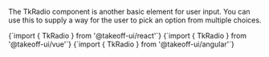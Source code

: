 
The TkRadio component is another basic element for user input. You can use this to supply a way for the user to pick an option from multiple choices. 

<Tabs>
  <TabItem value="react" label="React" default>
    <CodeBlock
      language="jsx"
      showLineNumbers>
      {`import { TkRadio } from '@takeoff-ui/react'`}
    </CodeBlock>
  </TabItem>
  <TabItem value="vue" label="Vue">
    <CodeBlock
      language="jsx"
      showLineNumbers>
      {`import { TkRadio } from '@takeoff-ui/vue'`}
    </CodeBlock>
  </TabItem>
  <TabItem value="angular" label="Angular">
    <CodeBlock
      language="jsx"
      showLineNumbers>
      {`import { TkRadio } from '@takeoff-ui/angular'`}
    </CodeBlock>
  </TabItem>
</Tabs>